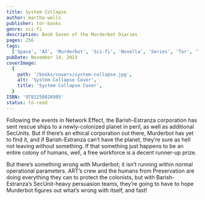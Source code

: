 ```yaml
---
title: System Collapse
author: martha-wells
publisher: tor-books
genre: sci-fi
description: Book Seven of the Murderbot Diaries
pages: 256
tags:
  ['Space', 'AI', 'Murderbot', 'Sci-fi', 'Novella', 'Series', 'Tor', 'Tor.com']
pubDate: November 14, 2023
coverImage:
  {
    path: '/books/covers/system-collapse.jpg',
    alt: 'System Collapse Cover',
    title: 'System Collapse Cover',
  }
ISBN: '9781250826985'
status: to-read
---
```


Following the events in Network Effect, the Barish-Estranza corporation has sent rescue ships to a newly-colonized planet in peril, as well as additional SecUnits. But if there’s an ethical corporation out there, Murderbot has yet to find it, and if Barish-Estranza can’t have the planet, they’re sure as hell not leaving without something. If that something just happens to be an entire colony of humans, well, a free workforce is a decent runner-up prize.

But there’s something wrong with Murderbot; it isn’t running within normal operational parameters. ART’s crew and the humans from Preservation are doing everything they can to protect the colonists, but with Barish-Estranza’s SecUnit-heavy persuasion teams, they’re going to have to hope Murderbot figures out what’s wrong with itself, and fast!

